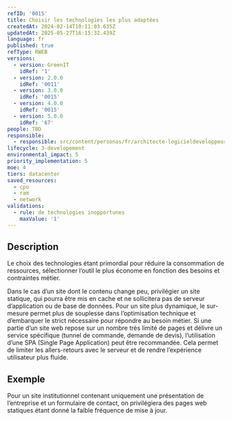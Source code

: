 ```yaml
---
refID: '0015'
title: Choisir les technologies les plus adaptées
createdAt: 2024-02-14T10:11:03.635Z
updatedAt: 2025-05-27T16:15:32.439Z
language: fr
published: true
refType: RWEB
versions:
  - version: GreenIT
    idRef: '1'
  - version: 2.0.0
    idRef: '0011'
  - version: 3.0.0
    idRef: '0015'
  - version: 4.0.0
    idRef: '0015'
  - version: 5.0.0
    idRef: '67'
people: TBD
responsible:
  - responsible: src/content/personas/fr/architecte-logicieldeveloppeur.mdx
lifecycle: 3-developement
environmental_impact: 5
priority_implementation: 5
moe: 4
tiers: datacenter
saved_resources:
  - cpu
  - ram
  - network
validations:
  - rule: de technologies inopportunes
    maxValue: '1'
---
```


## Description

Le choix des technologies étant primordial pour réduire la consommation de ressources, sélectionner l’outil le plus économe en fonction des besoins et contraintes métier.

Dans le cas d’un site dont le contenu change peu, privilégier un site statique, qui pourra être mis en cache et ne sollicitera pas de serveur d’application ou de base de données. Pour un site plus dynamique, le sur-mesure permet plus de souplesse dans l’optimisation technique et d’embarquer le strict nécessaire pour répondre au besoin métier. Si une partie d’un site web repose sur un nombre très limité de pages et délivre un service spécifique (tunnel de commande, demande de devis), l’utilisation d’une SPA (Single Page Application) peut être recommandée. Cela permet de limiter les allers-retours avec le serveur et de rendre l’expérience utilisateur plus fluide.

## Exemple

Pour un site institutionnel contenant uniquement une présentation de l’entreprise et un formulaire de contact, on privilégiera des pages web statiques étant donné la faible fréquence de mise à jour.
